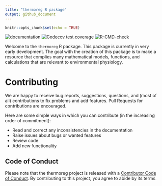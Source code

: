 ```yaml
---
title: "thermoreg R package"
output: github_document
---
```


```r
knitr::opts_chunk$set(echo = TRUE)
```

<!-- badges: start -->
[![documentation](https://img.shields.io/badge/website-active-blue)](https://aaroncaldwell.us/thermoreg/)
[![Codecov test coverage](https://codecov.io/gh/arcaldwell49/thermoreg/branch/main/graph/badge.svg)](https://app.codecov.io/gh/arcaldwell49/thermoreg?branch=main)
[![R-CMD-check](https://github.com/arcaldwell49/thermoreg/workflows/R-CMD-check/badge.svg)](https://github.com/arcaldwell49/thermoreg/actions)
<!-- badges: end -->

Welcome to the `thermoreg` R package. This package is currently in very early development. The goal with the creation of this package is to make a resource that complies many mathematical models, functions, and calculations that are relevant to environmental physiology.
 
# Contributing

We are happy to receive bug reports, suggestions, questions, and (most
of all) contributions to fix problems and add features. Pull Requests
for contributions are encouraged.

Here are some simple ways in which you can contribute (in the increasing
order of commitment):

-   Read and correct any inconsistencies in the documentation
-   Raise issues about bugs or wanted features
-   Review code
-   Add new functionality
 
## Code of Conduct
  
Please note that the thermoreg project is released with a [Contributor Code of Conduct](https://contributor-covenant.org/version/2/0/CODE_OF_CONDUCT.html). By contributing to this project, you agree to abide by its terms.
